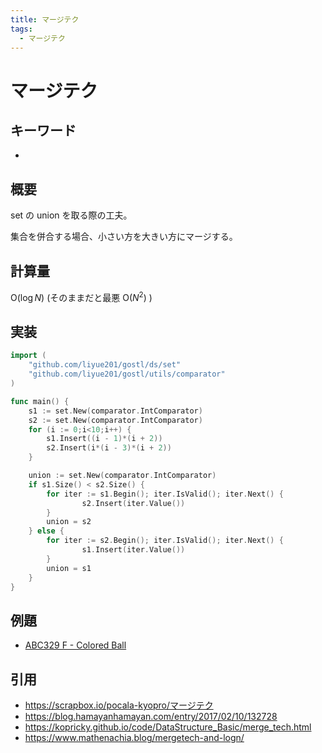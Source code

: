 ```yaml
---
title: マージテク
tags:
  - マージテク
---
```


# マージテク

## キーワード


- <Tag tag="マージテク" />

## 概要

set の union を取る際の工夫。

集合を併合する場合、小さい方を大きい方にマージする。

## 計算量

$\mathrm{O}(\log{N})$ (そのままだと最悪 $\mathrm{O}(N^2)$ )

## 実装

```go
import (
    "github.com/liyue201/gostl/ds/set"
	"github.com/liyue201/gostl/utils/comparator"
)

func main() {
    s1 := set.New(comparator.IntComparator)
    s2 := set.New(comparator.IntComparator)
    for (i := 0;i<10;i++) {
        s1.Insert((i - 1)*(i + 2))
        s2.Insert(i*(i - 3)*(i + 2))
    }

    union := set.New(comparator.IntComparator)
    if s1.Size() < s2.Size() {
        for iter := s1.Begin(); iter.IsValid(); iter.Next() {
				s2.Insert(iter.Value())
		}
        union = s2
    } else {
        for iter := s2.Begin(); iter.IsValid(); iter.Next() {
				s1.Insert(iter.Value())
		}
        union = s1
    }
}
```

## 例題

- [ABC329 F - Colored Ball](https://atcoder.jp/contests/abc329)

## 引用

- https://scrapbox.io/pocala-kyopro/マージテク
- https://blog.hamayanhamayan.com/entry/2017/02/10/132728
- https://kopricky.github.io/code/DataStructure_Basic/merge_tech.html
- https://www.mathenachia.blog/mergetech-and-logn/
